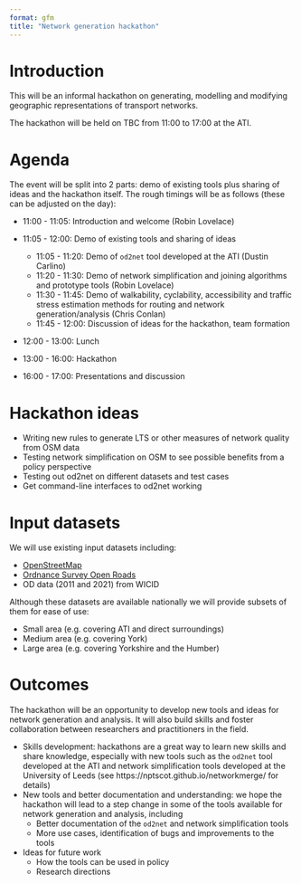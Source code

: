 ```yaml
---
format: gfm
title: "Network generation hackathon"
---
```


# Introduction

This will be an informal hackathon on generating, modelling and modifying geographic representations of transport networks.

The hackathon will be held on TBC from 11:00 to 17:00 at the ATI.

# Agenda

The event will be split into 2 parts: demo of existing tools plus sharing of ideas and the hackathon itself.
The rough timings will be as follows (these can be adjusted on the day):

* 11:00 - 11:05: Introduction and welcome (Robin Lovelace)

* 11:05 - 12:00: Demo of existing tools and sharing of ideas

  * 11:05 - 11:20: Demo of `od2net` tool developed at the ATI (Dustin Carlino)
  * 11:20 - 11:30: Demo of network simplification and joining algorithms and prototype tools (Robin Lovelace)
  * 11:30 - 11:45: Demo of walkability, cyclability, accessibility and traffic stress estimation methods for routing and network generation/analysis (Chris Conlan)
  * 11:45 - 12:00: Discussion of ideas for the hackathon, team formation

* 12:00 - 13:00: Lunch

* 13:00 - 16:00: Hackathon

* 16:00 - 17:00: Presentations and discussion

# Hackathon ideas

- Writing new rules to generate LTS or other measures of network quality from OSM data
- Testing network simplification on OSM to see possible benefits from a policy perspective
- Testing out od2net on different datasets and test cases
- Get command-line interfaces to od2net working

# Input datasets

We will use existing input datasets including:

- [OpenStreetMap](https://www.openstreetmap.org/)
- [Ordnance Survey Open Roads](https://www.ordnancesurvey.co.uk/business-and-government/products/os-open-roads.html)
- OD data (2011 and 2021) from WICID

Although these datasets are available nationally we will provide subsets of them for ease of use:

- Small area (e.g. covering ATI and direct surroundings)
- Medium area (e.g. covering York)
- Large area (e.g. covering Yorkshire and the Humber)

# Outcomes

The hackathon will be an opportunity to develop new tools and ideas for network generation and analysis.
It will also build skills and foster collaboration between researchers and practitioners in the field.

- Skills development: hackathons are a great way to learn new skills and share knowledge, especially with new tools such as the `od2net` tool developed at the ATI and network simplification tools developed at the University of Leeds (see https://nptscot.github.io/networkmerge/ for details)
- New tools and better documentation and understanding: we hope the hackathon will lead to a step change in some of the tools available for network generation and analysis, including
  - Better documentation of the `od2net` and network simplification tools
  - More use cases, identification of bugs and improvements to the tools
- Ideas for future work
  - How the tools can be used in policy
  - Research directions
